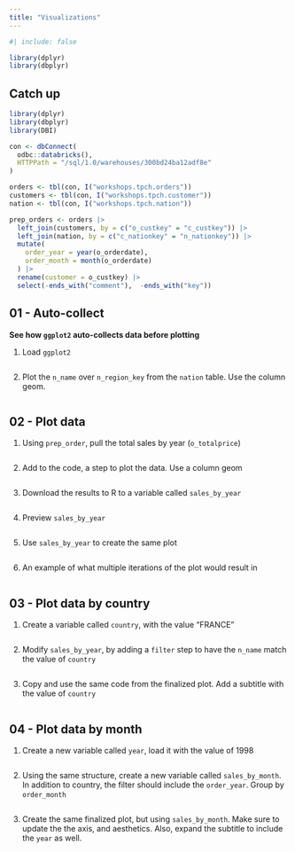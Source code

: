 ```yaml
---
title: "Visualizations"
---
```


```r
#| include: false

library(dplyr)
library(dbplyr)
```

## Catch up 

```r
library(dplyr)
library(dbplyr)
library(DBI)

con <- dbConnect(
  odbc::databricks(),
  HTTPPath = "/sql/1.0/warehouses/300bd24ba12adf8e"
)

orders <- tbl(con, I("workshops.tpch.orders"))
customers <- tbl(con, I("workshops.tpch.customer"))
nation <- tbl(con, I("workshops.tpch.nation"))

prep_orders <- orders |> 
  left_join(customers, by = c("o_custkey" = "c_custkey")) |> 
  left_join(nation, by = c("c_nationkey" = "n_nationkey")) |> 
  mutate(
    order_year = year(o_orderdate), 
    order_month = month(o_orderdate)
  ) |> 
  rename(customer = o_custkey) |> 
  select(-ends_with("comment"),  -ends_with("key"))
```

## 01 - Auto-collect
**See how `ggplot2` auto-collects data before plotting**

1. Load `ggplot2`

```r

```

2. Plot the `n_name` over `n_region_key` from the `nation` table. Use the
column geom.

```r

```

## 02 - Plot data

1. Using `prep_order`, pull the total sales by year (`o_totalprice`)

```r

```

2. Add to the code, a step to plot the data. Use a column geom

```r

```

3. Download the results to R to a variable called `sales_by_year`

```r

```

4. Preview `sales_by_year`

```r

```

5. Use `sales_by_year` to create the same plot

```r

```

6. An example of what multiple iterations of the plot would result in

```r

```

## 03 - Plot data by country

1. Create a variable called `country`, with the value "FRANCE"

```r

```


2. Modify `sales_by_year`, by adding a `filter` step to have the `n_name` match
the value of `country`

```r

```

3. Copy and use the same code from the finalized plot. Add a subtitle with the
value of `country`

```r

```

## 04 - Plot data by month

1. Create a new variable called `year`, load it with the value of 1998

```r

```

2. Using the same structure, create a new variable called `sales_by_month`. In
addition to country, the filter should include the `order_year`. Group by 
`order_month`

```r

```

3. Create the same finalized plot, but using `sales_by_month`. Make sure to
update the the axis, and aesthetics. Also, expand the subtitle to include
the `year` as well.

```r

```




